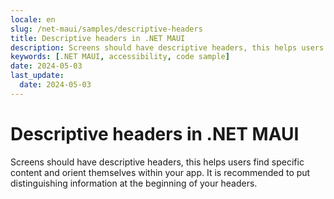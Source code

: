 ```yaml
---
locale: en
slug: /net-maui/samples/descriptive-headers
title: Descriptive headers in .NET MAUI
description: Screens should have descriptive headers, this helps users find specific content and orient themselves within your app.
keywords: [.NET MAUI, accessibility, code sample]
date: 2024-05-03
last_update:
  date: 2024-05-03
---
```


# Descriptive headers in .NET MAUI

Screens should have descriptive headers, this helps users find specific content and orient themselves within your app. It is recommended to put distinguishing information at the beginning of your headers.

<CodeSample id="screen-headers" platform="net-maui" locale="en"/>
